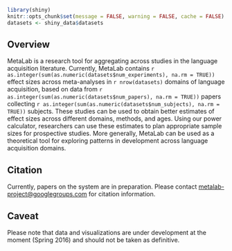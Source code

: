 ```r
library(shiny)
knitr::opts_chunk$set(message = FALSE, warning = FALSE, cache = FALSE)
datasets <- shiny_data$datasets
```

## Overview 

MetaLab is a research tool for aggregating across studies in the language 
acquisition literature. Currently, MetaLab contains
`r as.integer(sum(as.numeric(datasets$num_experiments), na.rm = TRUE))` effect sizes across
meta-analyses in `r nrow(datasets)` domains of language acquisition, based on
data from `r as.integer(sum(as.numeric(datasets$num_papers), na.rm = TRUE))` papers collecting
`r as.integer(sum(as.numeric(datasets$num_subjects), na.rm = TRUE))` subjects. These studies
can be used to obtain better estimates of effect sizes across different domains,
methods, and ages. Using our power calculator, researchers can use these
estimates to plan appropriate sample sizes for prospective studies. More
generally, MetaLab can be used as a theoretical tool for exploring patterns in
development across language acquisition domains.

## Citation

Currently, papers on the system are in preparation. Please contact [metalab-project@googlegroups.com]() for citation information. 

## Caveat

Please note that data and visualizations are under development at the moment (Spring 2016) and should not be taken as definitive.
